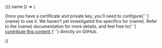 <DocConfig>
  {({ name }) => (
    <p>
      Once you have a certificate and private key, you'll need to configure{' '}
      {name} to use it. We haven't yet investigated the specifics for {name}.
      Refer to the {name} documentation for more details, and feel free to{' '}
      <a href="https://github.com/smallstep/practicalzt">
        contribute this content
      </a>{' '}
      directly on GitHub.
    </p>
  )}
</DocConfig>
